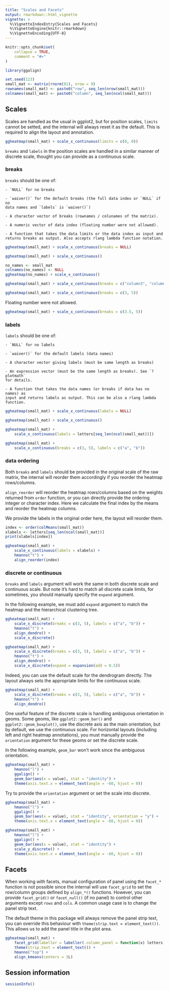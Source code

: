 ```yaml
---
title: "Scales and Facets"
output: rmarkdown::html_vignette
vignette: >
  %\VignetteIndexEntry{Scales and Facets}
  %\VignetteEngine{knitr::rmarkdown}
  %\VignetteEncoding{UTF-8}
---
```


```r
knitr::opts_chunk$set(
    collapse = TRUE,
    comment = "#>"
)
```

```r
library(ggalign)
```

```r
set.seed(123)
small_mat <- matrix(rnorm(81), nrow = 9)
rownames(small_mat) <- paste0("row", seq_len(nrow(small_mat)))
colnames(small_mat) <- paste0("column", seq_len(ncol(small_mat)))
```

## Scales
Scales are handled as the usual in ggplot2, but for position scales, `limits`
cannot be setted, and the internal will always reset it as the default. This is
required to align the layout and annotation.
```r
ggheatmap(small_mat) + scale_x_continuous(limits = c(0, 0))
```

`breaks` and `labels` in the position scales are handled in a similar manner of
discrete scale, thought you can provide as a continuous scale.

### breaks
`breaks` should be one of:

    - `NULL` for no breaks

    - `waiver()` for the default breaks (the full data index or `NULL` if no
    data names and `labels` is `waiver()`)

    - A character vector of breaks (rownames / colunames of the matrix).

    - A numeric vector of data index (floating number were not allowed).

    - A function that takes the data limits or the data index as input and
    returns breaks as output. Also accepts rlang lambda function notation. 

```r
ggheatmap(small_mat) + scale_x_continuous(breaks = NULL)
```

```r
ggheatmap(small_mat) + scale_x_continuous()
```

```r
no_names <- small_mat
colnames(no_names) <- NULL
ggheatmap(no_names) + scale_x_continuous()
```

```r
ggheatmap(small_mat) + scale_x_continuous(breaks = c("column3", "column5"))
```

```r
ggheatmap(small_mat) + scale_x_continuous(breaks = c(3, 5))
```

Floating number were not allowed.
```r
ggheatmap(small_mat) + scale_x_continuous(breaks = c(3.5, 5))
```

### labels
`labels` should be one of:

    - `NULL` for no labels

    - `waiver()` for the default labels (data names)

    - A character vector giving labels (must be same length as breaks)

    - An expression vector (must be the same length as breaks). See `?plotmath`
    for details. 

    - A function that takes the data names (or breaks if data has no names) as
    input and returns labels as output. This can be also a rlang lambda
    function.

```r
ggheatmap(small_mat) + scale_x_continuous(labels = NULL)
```

```r
ggheatmap(small_mat) + scale_x_continuous()
```

```r
ggheatmap(small_mat) +
    scale_x_continuous(labels = letters[seq_len(ncol(small_mat))])
```

```r
ggheatmap(small_mat) +
    scale_x_continuous(breaks = c(3, 5), labels = c("a", "b"))
```

### data ordering
Both `breaks` and `labels` should be provided in the original scale of the raw
matrix, the internal will reorder them accordingly if you reorder the heatmap
rows/columns.

`align_reorder` will reorder the heatmap rows/columns based on the weights
returned from `order` function, or you can directly provide the ordering integer
or character index. Here we calculate the final index by the means and reorder
the heatmap columns.

We provide the labels in the original order here, the layout will reorder them.
```r
index <- order(colMeans(small_mat))
xlabels <- letters[seq_len(ncol(small_mat))]
print(xlabels[index])

ggheatmap(small_mat) +
    scale_x_continuous(labels = xlabels) +
    hmanno("t") +
    align_reorder(index)
```

### discrete or continuous
`breaks` and `labels` argument will work the same in both discrete scale and
continuous scale. But note it's hard to match all discrete scale limits, for
sometimes, you should manually specify the `expand` argument.

In the following example, we must add `expand` argument to match the heatmap and
the hierarchical clustering tree.
```r
ggheatmap(small_mat) +
    scale_x_discrete(breaks = c(3, 5), labels = c("a", "b")) +
    hmanno("t") +
    align_dendro() +
    scale_x_discrete()
```

```r
ggheatmap(small_mat) +
    scale_x_discrete(breaks = c(3, 5), labels = c("a", "b")) +
    hmanno("t") +
    align_dendro() +
    scale_x_discrete(expand = expansion(add = 0.5))
```

Indeed, you can use the default scale for the dendrogram directly. The layout
always sets the appropriate limits for the continuous scale.

```r
ggheatmap(small_mat) +
    scale_x_discrete(breaks = c(3, 5), labels = c("a", "b")) +
    hmanno("t") +
    align_dendro()
```

One useful feature of the discrete scale is handling ambiguous orientation in
geoms. Some geoms, like `ggplot2::geom_bar()` and `ggplot2::geom_boxplot()`, use
the discrete axis as the main orientation, but by default, we use the continuous
scale. For horizontal layouts (including left and right heatmap annotations),
you must manually provide the `orientation` argument for these geoms or set the
discrete scale. 

In the following example, `geom_bar` won't work since the ambiguous orientation.
```r
ggheatmap(small_mat) +
    hmanno("l") +
    ggalign() +
    geom_bar(aes(x = value), stat = "identity") +
    theme(axis.text.x = element_text(angle = -60, hjust = 0))
```

Try to provide the `orientation` argument or set the scale into discrete.
```r
ggheatmap(small_mat) +
    hmanno("l") +
    ggalign() +
    geom_bar(aes(x = value), stat = "identity", orientation = "y") +
    theme(axis.text.x = element_text(angle = -60, hjust = 0))
```

```r
ggheatmap(small_mat) +
    hmanno("l") +
    ggalign() +
    geom_bar(aes(x = value), stat = "identity") +
    scale_y_discrete() +
    theme(axis.text.x = element_text(angle = -60, hjust = 0))
```

## Facets
When working with facets, manual configuration of panel using the `facet_*`
function is not possible since the internal will use `facet_grid` to set the
row/column groups defined by `align_*()` functions. However, you can provide
`facet_grid()` or `facet_null()` (if no panel) to control other arguments except
`rows` and `cols`. A common usage case is to change the panel strip text.

The default theme in this package will always remove the panel strip text, you
can override this behaviour with `theme(strip.text = element_text())`. This
allows us to add the panel title in the plot area.
```r
ggheatmap(small_mat) +
    facet_grid(labeller = labeller(.column_panel = function(x) letters[as.integer(x)])) +
    theme(strip.text = element_text()) +
    hmanno("top") +
    align_kmeans(centers = 3L)
```

## Session information
```r
sessionInfo()
```
